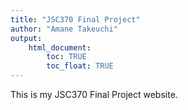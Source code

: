 ```yaml
---
title: "JSC370 Final Project"
author: "Amane Takeuchi"
output: 
    html_document:
        toc: TRUE
        toc_float: TRUE
---
```


This is my JSC370 Final Project website.